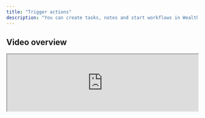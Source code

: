 ```yaml
---
title: "Trigger actions"
description: "You can create tasks, notes and start workflows in Wealthbox from CurrentClient"
---
```



## Video overview

<iframe 
  src="https://www.loom.com/embed/8e16611cb71841df9998213d6c27a500?hideEmbedTopBar=true" 
  width="100%" 
  height={400}
  allowFullScreen
/>



## What Wealthbox actions can I take from CurrentClient?

<CardGroup cols={2}>

  <Card title="Create Note" icon="note-sticky">
    You can create notes in Wealthbox from the CurrentClient app
  </Card>
  <Card title="Create Task" icon="list-check">
    You can create tasks in Wealthbox from the CurrentClient app
  </Card>
  <Card title="Start Workflow" icon="forward-step">
    You can start Wealthbox workflows from the CurrentClient app
  </Card>
</CardGroup>